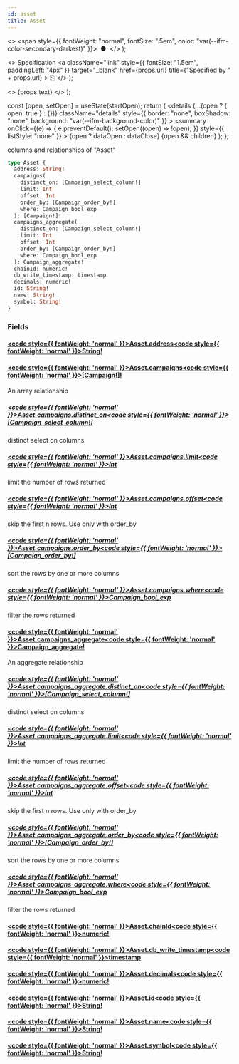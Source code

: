 ```yaml
---
id: asset
title: Asset
---
```


<head>
  <meta content="noindex" name="robots" />
  <meta charset="utf-8" />
</head>

  <>
    <span style={{ fontWeight: "normal", fontSize: ".5em", color: "var(--ifm-color-secondary-darkest)" }}>
      &nbsp;●&nbsp;
    </span>
  </>
);

  <>
    Specification
    <a
      className="link"
      style={{ fontSize: "1.5em", paddingLeft: "4px" }}
      target="_blank"
      href={props.url}
      title={"Specified by " + props.url}
    >
      ⎘
    </a>
  </>
);

  <>
    <span className={props.class}>{props.text}</span>
  </>
);


  const [open, setOpen] = useState(startOpen);
  return (
    <details
      {...(open ? { open: true } : {})}
      className="details"
      style={{ border: "none", boxShadow: "none", background: "var(--ifm-background-color)" }}
    >
      <summary
        onClick={(e) => {
          e.preventDefault();
          setOpen((open) => !open);
        }}
        style={{ listStyle: "none" }}
      >
        {open ? dataOpen : dataClose}
      </summary>
      {open && children}
    </details>
  );
};

columns and relationships of "Asset"

```graphql
type Asset {
  address: String!
  campaigns(
    distinct_on: [Campaign_select_column!]
    limit: Int
    offset: Int
    order_by: [Campaign_order_by!]
    where: Campaign_bool_exp
  ): [Campaign!]!
  campaigns_aggregate(
    distinct_on: [Campaign_select_column!]
    limit: Int
    offset: Int
    order_by: [Campaign_order_by!]
    where: Campaign_bool_exp
  ): Campaign_aggregate!
  chainId: numeric!
  db_write_timestamp: timestamp
  decimals: numeric!
  id: String!
  name: String!
  symbol: String!
}
```

### Fields

#### [<code style={{ fontWeight: 'normal' }}>Asset.<b>address</b></code>](#)<Bullet />[<code style={{ fontWeight: 'normal' }}><b>String!</b></code>](/docs/api/airdrops/graphql/envio/scalars/string.mdx) <Badge class="badge badge--secondary badge--non_null" text="non-null"/> <Badge class="badge badge--secondary " text="scalar"/>

#### [<code style={{ fontWeight: 'normal' }}>Asset.<b>campaigns</b></code>](#)<Bullet />[<code style={{ fontWeight: 'normal' }}><b>[Campaign!]!</b></code>](/docs/api/airdrops/graphql/envio/objects/campaign.mdx) <Badge class="badge badge--secondary badge--non_null" text="non-null"/> <Badge class="badge badge--secondary " text="object"/>

An array relationship

##### [<code style={{ fontWeight: 'normal' }}>Asset.campaigns.<b>distinct_on</b></code>](#)<Bullet />[<code style={{ fontWeight: 'normal' }}><b>[Campaign_select_column!]</b></code>](/docs/api/airdrops/graphql/envio/enums/campaign-select-column.mdx) <Badge class="badge badge--secondary " text="list"/> <Badge class="badge badge--secondary " text="enum"/>

distinct select on columns

##### [<code style={{ fontWeight: 'normal' }}>Asset.campaigns.<b>limit</b></code>](#)<Bullet />[<code style={{ fontWeight: 'normal' }}><b>Int</b></code>](/docs/api/airdrops/graphql/envio/scalars/int.mdx) <Badge class="badge badge--secondary " text="scalar"/>

limit the number of rows returned

##### [<code style={{ fontWeight: 'normal' }}>Asset.campaigns.<b>offset</b></code>](#)<Bullet />[<code style={{ fontWeight: 'normal' }}><b>Int</b></code>](/docs/api/airdrops/graphql/envio/scalars/int.mdx) <Badge class="badge badge--secondary " text="scalar"/>

skip the first n rows. Use only with order_by

##### [<code style={{ fontWeight: 'normal' }}>Asset.campaigns.<b>order_by</b></code>](#)<Bullet />[<code style={{ fontWeight: 'normal' }}><b>[Campaign_order_by!]</b></code>](/docs/api/airdrops/graphql/envio/inputs/campaign-order-by.mdx) <Badge class="badge badge--secondary " text="list"/> <Badge class="badge badge--secondary " text="input"/>

sort the rows by one or more columns

##### [<code style={{ fontWeight: 'normal' }}>Asset.campaigns.<b>where</b></code>](#)<Bullet />[<code style={{ fontWeight: 'normal' }}><b>Campaign_bool_exp</b></code>](/docs/api/airdrops/graphql/envio/inputs/campaign-bool-exp.mdx) <Badge class="badge badge--secondary " text="input"/>

filter the rows returned

#### [<code style={{ fontWeight: 'normal' }}>Asset.<b>campaigns_aggregate</b></code>](#)<Bullet />[<code style={{ fontWeight: 'normal' }}><b>Campaign_aggregate!</b></code>](/docs/api/airdrops/graphql/envio/objects/campaign-aggregate.mdx) <Badge class="badge badge--secondary badge--non_null" text="non-null"/> <Badge class="badge badge--secondary " text="object"/>

An aggregate relationship

##### [<code style={{ fontWeight: 'normal' }}>Asset.campaigns_aggregate.<b>distinct_on</b></code>](#)<Bullet />[<code style={{ fontWeight: 'normal' }}><b>[Campaign_select_column!]</b></code>](/docs/api/airdrops/graphql/envio/enums/campaign-select-column.mdx) <Badge class="badge badge--secondary " text="list"/> <Badge class="badge badge--secondary " text="enum"/>

distinct select on columns

##### [<code style={{ fontWeight: 'normal' }}>Asset.campaigns_aggregate.<b>limit</b></code>](#)<Bullet />[<code style={{ fontWeight: 'normal' }}><b>Int</b></code>](/docs/api/airdrops/graphql/envio/scalars/int.mdx) <Badge class="badge badge--secondary " text="scalar"/>

limit the number of rows returned

##### [<code style={{ fontWeight: 'normal' }}>Asset.campaigns_aggregate.<b>offset</b></code>](#)<Bullet />[<code style={{ fontWeight: 'normal' }}><b>Int</b></code>](/docs/api/airdrops/graphql/envio/scalars/int.mdx) <Badge class="badge badge--secondary " text="scalar"/>

skip the first n rows. Use only with order_by

##### [<code style={{ fontWeight: 'normal' }}>Asset.campaigns_aggregate.<b>order_by</b></code>](#)<Bullet />[<code style={{ fontWeight: 'normal' }}><b>[Campaign_order_by!]</b></code>](/docs/api/airdrops/graphql/envio/inputs/campaign-order-by.mdx) <Badge class="badge badge--secondary " text="list"/> <Badge class="badge badge--secondary " text="input"/>

sort the rows by one or more columns

##### [<code style={{ fontWeight: 'normal' }}>Asset.campaigns_aggregate.<b>where</b></code>](#)<Bullet />[<code style={{ fontWeight: 'normal' }}><b>Campaign_bool_exp</b></code>](/docs/api/airdrops/graphql/envio/inputs/campaign-bool-exp.mdx) <Badge class="badge badge--secondary " text="input"/>

filter the rows returned

#### [<code style={{ fontWeight: 'normal' }}>Asset.<b>chainId</b></code>](#)<Bullet />[<code style={{ fontWeight: 'normal' }}><b>numeric!</b></code>](/docs/api/airdrops/graphql/envio/scalars/numeric.mdx) <Badge class="badge badge--secondary badge--non_null" text="non-null"/> <Badge class="badge badge--secondary " text="scalar"/>

#### [<code style={{ fontWeight: 'normal' }}>Asset.<b>db_write_timestamp</b></code>](#)<Bullet />[<code style={{ fontWeight: 'normal' }}><b>timestamp</b></code>](/docs/api/airdrops/graphql/envio/scalars/timestamp.mdx) <Badge class="badge badge--secondary " text="scalar"/>

#### [<code style={{ fontWeight: 'normal' }}>Asset.<b>decimals</b></code>](#)<Bullet />[<code style={{ fontWeight: 'normal' }}><b>numeric!</b></code>](/docs/api/airdrops/graphql/envio/scalars/numeric.mdx) <Badge class="badge badge--secondary badge--non_null" text="non-null"/> <Badge class="badge badge--secondary " text="scalar"/>

#### [<code style={{ fontWeight: 'normal' }}>Asset.<b>id</b></code>](#)<Bullet />[<code style={{ fontWeight: 'normal' }}><b>String!</b></code>](/docs/api/airdrops/graphql/envio/scalars/string.mdx) <Badge class="badge badge--secondary badge--non_null" text="non-null"/> <Badge class="badge badge--secondary " text="scalar"/>

#### [<code style={{ fontWeight: 'normal' }}>Asset.<b>name</b></code>](#)<Bullet />[<code style={{ fontWeight: 'normal' }}><b>String!</b></code>](/docs/api/airdrops/graphql/envio/scalars/string.mdx) <Badge class="badge badge--secondary badge--non_null" text="non-null"/> <Badge class="badge badge--secondary " text="scalar"/>

#### [<code style={{ fontWeight: 'normal' }}>Asset.<b>symbol</b></code>](#)<Bullet />[<code style={{ fontWeight: 'normal' }}><b>String!</b></code>](/docs/api/airdrops/graphql/envio/scalars/string.mdx) <Badge class="badge badge--secondary badge--non_null" text="non-null"/> <Badge class="badge badge--secondary " text="scalar"/>
